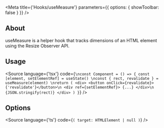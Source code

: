 
<Meta
    title={'Hooks/useMeasure'}
    parameters={{
        options: {
            showToolbar: false
        }
    }}
/>

## About
useMeasure is a helper hook that tracks dimensions of an HTML element using the Resize Observer API.

## Usage

<Source
    language={'tsx'}
    code={`
\nconst Component = () => {
    const [element, setElementRef] = useState()
    \nconst { rect, revalidate } = useMeasure(element)
    \nreturn (
        <div>
            <button onClick={revalidate}>{'revalidate'}</button>\n
            <div ref={setElementRef}>
                {...}
            </div>\n
            {JSON.stringify(rect)}
        </div>
    )
}
`}
/>

## Options

<Source
    language={'ts'}
    code={`(
    target: HTMLElement | null
)`}
/>